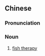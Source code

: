 {{also|鱼疗}}
==Chinese==
{{zh-forms|s=鱼疗}}

===Pronunciation===
{{zh-pron
|m=yúliáo
|cat=n
}}

===Noun===
{{zh-noun}}

# [[fish therapy]]